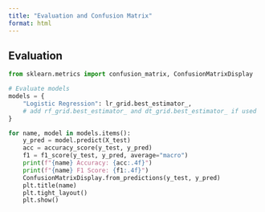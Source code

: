 ```yaml
---
title: "Evaluation and Confusion Matrix"
format: html
---
```


## Evaluation

```python
from sklearn.metrics import confusion_matrix, ConfusionMatrixDisplay

# Evaluate models
models = {
    "Logistic Regression": lr_grid.best_estimator_,
    # add rf_grid.best_estimator_ and dt_grid.best_estimator_ if used
}

for name, model in models.items():
    y_pred = model.predict(X_test)
    acc = accuracy_score(y_test, y_pred)
    f1 = f1_score(y_test, y_pred, average="macro")
    print(f"{name} Accuracy: {acc:.4f}")
    print(f"{name} F1 Score: {f1:.4f}")
    ConfusionMatrixDisplay.from_predictions(y_test, y_pred)
    plt.title(name)
    plt.tight_layout()
    plt.show()
```